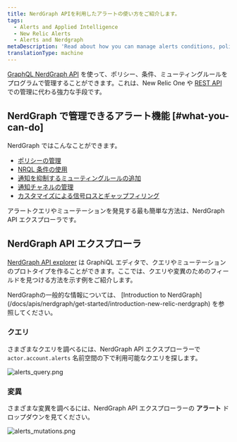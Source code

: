 ```yaml
---
title: NerdGraph APIを利用したアラートの使い方をご紹介します。
tags:
  - Alerts and Applied Intelligence
  - New Relic Alerts
  - Alerts and Nerdgraph
metaDescription: 'Read about how you can manage alerts conditions, policies, and muting rules using NerdGraph.'
translationType: machine
---
```


[GraphQL NerdGraph API](/docs/apis/nerdgraph/get-started/introduction-new-relic-nerdgraph) を使って、ポリシー、条件、ミューティングルールをプログラムで管理することができます。これは、New Relic One や [REST API](/docs/alerts/rest-api-alerts/new-relic-alerts-rest-api/rest-api-calls-new-relic-alerts) での管理に代わる強力な手段です。

## NerdGraph で管理できるアラート機能 [#what-you-can-do]

NerdGraph ではこんなことができます。

- [ポリシーの管理](/docs/alerts/alerts-nerdgraph/nerdgraph-examples/nerdgraph-api-alerts-policies)
- [NRQL 条件の使用](/docs/alerts/alerts-nerdgraph/nerdgraph-examples/nerdgraph-api-alerts-nrql-conditions)
- [通知を抑制するミューティングルールの追加](/docs/alerts/new-relic-alerts/managing-notification-channels/muting-rules-suppress-notifications)
- [通知チャネルの管理](/docs/alerts-applied-intelligence/new-relic-alerts/alerts-nerdgraph/nerdgraph-api-notification-channels/)
- [カスタマイズによる信号ロスとギャップフィリング](/docs/alerts-applied-intelligence/new-relic-alerts/alerts-nerdgraph/nerdgraph-api-loss-signal-gap-filling/)

アラートクエリやミューテーションを発見する最も簡単な方法は、NerdGraph API エクスプローラです。

## NerdGraph API エクスプローラ

[NerdGraph API explorer](https://api.newrelic.com/graphiql) は GraphiQL エディタで、クエリやミューテーションのプロトタイプを作ることができます。ここでは、クエリや変異のためのフィールドを見つける方法を示す例をご紹介します。

<Callout variant="tip">
  NerdGraphの一般的な情報については、 [Introduction to
  NerdGraph](/docs/apis/nerdgraph/get-started/introduction-new-relic-nerdgraph)
  を参照してください。
</Callout>

### クエリ

さまざまなクエリを調べるには、NerdGraph API エクスプローラーで `actor.account.alerts` 名前空間の下で利用可能なクエリを探します。

![alerts_query.png](src/images/alerts_query_0.png 'alerts_query.png')

### 変異

さまざまな変異を調べるには、NerdGraph API エクスプローラーの **アラート** ドロップダウンを見てください。

![alerts_mutations.png](src/images/alerts_mutations_0.png 'alerts_mutations.png')
